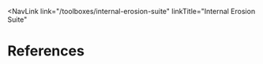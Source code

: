 
<NavLink 
  link="/toolboxes/internal-erosion-suite"
  linkTitle="Internal Erosion Suite" 
></NavLink>

# References

<Bibliography bibFile="/bibliographies/107_1_0_0-bib.json" />
